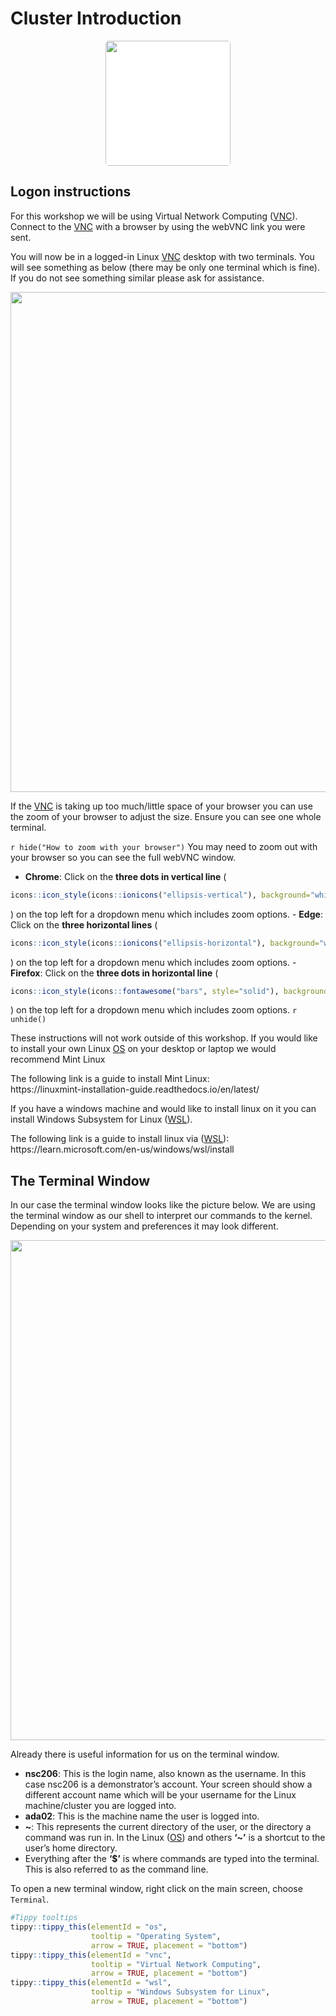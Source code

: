 # Cluster Introduction {#cluster}
<center>
![](figures/cluster.png){style="width:200px; background: white; border-radius:5px"}
</center>

## Logon instructions

For this workshop we will be using Virtual Network Computing (<u id='vnc'>VNC</u>). Connect to the <u id='vnc'>VNC</u> with a browser by using the webVNC link you were sent.

You will now be in a logged-in Linux <u id='vnc'>VNC</u> desktop with two terminals. You will see something as below (there may be only one terminal which is fine). If you do not see something similar please ask for assistance.

<center>
![](figures/logon_pic.png){style="width:800px"}
</center>

If the <u id='vnc'>VNC</u> is taking up too much/little space of your browser you can use the zoom of your browser to adjust the size. Ensure you can see one whole terminal.

`r hide("How to zoom with your browser")`
You may need to zoom out with your browser so you can see the full webVNC window.

- __Chrome__: Click on the __three dots in vertical line__ (
```r
icons::icon_style(icons::ionicons("ellipsis-vertical"), background="white", border="solid white")
``` 
) on the top left for a dropdown menu which includes zoom options.
- __Edge__: Click on the __three horizontal lines__ (
```r
icons::icon_style(icons::ionicons("ellipsis-horizontal"), background="white", border="solid white")
``` 
) on the top left for a dropdown menu which includes zoom options.
- __Firefox__: Click on the __three dots in horizontal line__ (
```r
icons::icon_style(icons::fontawesome("bars", style="solid"), background="white", border="solid white")
```
) on the top left for a dropdown menu which includes zoom options.
`r unhide()`

These instructions will not work outside of this workshop. If you would like to install your own Linux <u id='os'>OS</u> on your desktop or laptop we would recommend Mint Linux 

The following link is a guide to install Mint Linux:  
https://linuxmint-installation-guide.readthedocs.io/en/latest/

If you have a windows machine and would like to install linux on it you can install Windows Subsystem for Linux (<u id='wsl'>WSL</u>). 

The following link is a guide to install linux via (<u id='wsl'>WSL</u>):
https://learn.microsoft.com/en-us/windows/wsl/install


## The Terminal Window

In our case the terminal window looks like the picture below. We are using the terminal window as our shell to interpret our commands to the kernel. Depending on your system and preferences it may look different.

<center>
![](figures/terminal_window.png){style="width:800px"}
</center>

Already there is useful information for us on the terminal window.

-   **nsc206**: This is the login name, also known as the username. In this case nsc206 is a demonstrator's account. Your screen should show a different account name which will be your username for the Linux machine/cluster you are logged into.
-   **ada02**: This is the machine name the user is logged into.
-   **\~**: This represents the current directory of the user, or the directory a command was run in. In the Linux (<u id='os'>OS</u>) and others **'\~'** is a shortcut to the user's home directory.
-   Everything after the **'\$'** is where commands are typed into the terminal. This is also referred to as the command line.

To open a new terminal window, right click on the main screen, choose `Terminal`.


```r
#Tippy tooltips
tippy::tippy_this(elementId = "os", 
                  tooltip = "Operating System",
                  arrow = TRUE, placement = "bottom")
tippy::tippy_this(elementId = "vnc", 
                  tooltip = "Virtual Network Computing",
                  arrow = TRUE, placement = "bottom")
tippy::tippy_this(elementId = "wsl", 
                  tooltip = "Windows Subsystem for Linux",
                  arrow = TRUE, placement = "bottom")
```
